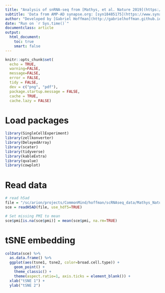 ```yaml
---
title: "Analysis of snRNA-seq from [Mathys, et al. Nature 2019](https://www.nature.com/articles/s41586-019-1195-2)"
subtitle: 'Data from AMP-AD synapse.org: [syn18485175](https://www.synapse.org/#!Synapse:syn18485175)'
author: "Developed by [Gabriel Hoffman](http://gabrielhoffman.github.io/)"
date: "Run on `r Sys.time()`"
documentclass: article
output: 
  html_document:
    toc: true
    smart: false
---
```





```r
knitr::opts_chunk$set(
  echo = TRUE,
  warning=FALSE,
  message=FALSE,
  error = FALSE,
  tidy = FALSE,
  dev = c("png", "pdf"),
  package.startup.message = FALSE,
  cache = TRUE,
  cache.lazy = FALSE)
```

# Load packages
```r
library(SingleCellExperiment)
library(zellkonverter)
library(DelayedArray)
library(scater)
library(tidyverse)
library(kableExtra)
library(qvalue)
library(cowplot)
```

# Read data
```r
# read h5ad
file = "/sc/arion/projects/CommonMind/hoffman/scRNAseq_data/Mathys_Nature_2019/Mathys_Nature_2019.h5ad"
sce = readH5AD(file, use_hdf5=TRUE)

# Set missing PMI to mean
sce$pmi[is.na(sce$pmi)] = mean(sce$pmi, na.rm=TRUE) 
```

# tSNE embedding
```r
colData(sce) %>% 
  as.data.frame() %>%
  ggplot(aes(tsne1, tsne2, color=broad.cell.type)) + 
    geom_point() + 
    theme_classic() + 
    theme(aspect.ratio=1, axis.ticks = element_blank()) +
  xlab("tSNE 1") +
  ylab("tSNE 2")
```


















